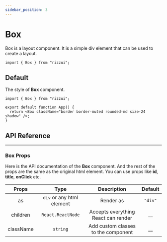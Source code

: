 ```yaml
---
sidebar_position: 3
---
```



# Box

Box is a layout component. It is a simple div element that can be used to create a layout.

```tsx
import { Box } from "rizzui";
```

<div className="mb-20" />

## Default

The style of **Box** component.

<Paper>
  <Box className="border border-muted rounded-md size-24 shadow" />
</Paper>

```tsx
import { Box } from "rizzui";

export default function App() {
  return <Box className="border border-muted rounded-md size-24 shadow" />;
}
```

<div className="mb-20" />

## API Reference

<hr />

<div className="mb-10" />

### Box Props

Here is the API documentation of the **Box** component. And the rest of the props are the same as the original html element. You can use props like **id**, **title**, **onClick** etc.

<div className="overflow-x-auto">

|   Props   |           Type            |             Description             | Default |
| :-------: | :-----------------------: | :---------------------------------: | :-----: |
|    as     | `div` or any html element |              Render as              | `"div"` |
| children  |     `React.ReactNode`     | Accepts everything React can render |  \_\_   |
| className |         `string`          | Add custom classes to the component |  \_\_   |

</div>
